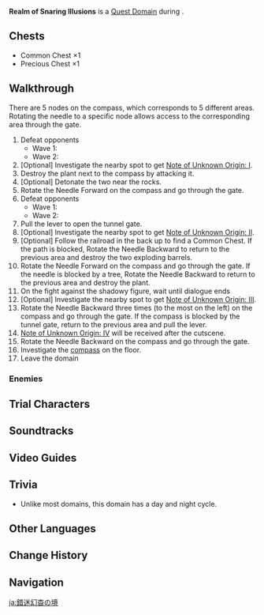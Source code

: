 {{Stub|Flesh out the walkthrough, merge chests into walkthrough}}
{{Domain Infobox
|image        = Domain Realm of Snaring Illusions.png
|type         = Quest
|description  = A wondrous space hidden within The Chasm's depths. It is a key location filled with many mysteries.
|quest        = End of the Line (Quest)
|quest_type   = Archon
|region       = Liyue
|area         = The Chasm: Underground Mines
|subarea      = The Chasm's Bed
|requiredAR   = 28
|trial        = Yanfei,Yelan,Xiao
}}
'''Realm of Snaring Illusions''' is a [[Quest Domain]] during {{Quest|End of the Line (Quest)}}.

==Chests==
* Common Chest &times;1
* Precious Chest &times;1

==Walkthrough==
There are 5 nodes on the compass, which corresponds to 5 different areas. Rotating the needle to a specific node allows access to the corresponding area through the gate.
# Defeat opponents
#* Wave 1: {{Enemy List|Treasure Hoarders: Scout*2;Treasure Hoarders: Crusher}}
#* Wave 2: {{Enemy List|Treasure Hoarders: Handyman*2;Treasure Hoarders: Scout}}
# [Optional] Investigate the nearby spot to get [[Note of Unknown Origin: I]].
# Destroy the plant next to the compass by attacking it.
# [Optional] Detonate the two {{Color|Geo [[Exploding Barrel]]s}} near the rocks.
# Rotate the Needle Forward on the compass and go through the gate.
# Defeat opponents
#* Wave 1: {{Enemy List|Fatui Skirmisher - Pyroslinger Bracer;Fatui Skirmisher - Cryogunner Legionnaire}}
#* Wave 2: {{Enemy|Fatui Pyro Agent|x=1}}
# Pull the lever to open the tunnel gate.
# [Optional] Investigate the nearby spot to get [[Note of Unknown Origin: II]].
# [Optional] Follow the railroad in the back up to find a Common Chest. If the path is blocked, Rotate the Needle Backward to return to the previous area and destroy the two exploding barrels.
# Rotate the Needle Forward on the compass and go through the gate. If the needle is blocked by a tree, Rotate the Needle Backward to return to the previous area and destroy the plant.
# On the fight against the shadowy figure, wait until dialogue ends
# [Optional] Investigate the nearby spot to get [[Note of Unknown Origin: III]].
# Rotate the Needle Backward three times (to the most on the left) on the compass and go through the gate. If the compass is blocked by the tunnel gate, return to the previous area and pull the lever.
# [[Note of Unknown Origin: IV]] will be received after the cutscene.
# Rotate the Needle Backward on the compass and go through the gate.
# Investigate the [[Fantastic Compass|compass]] on the floor.
# Leave the domain

===Enemies===
{{Enemy List|x=0|<!--
-->Treasure Hoarders: Scout;<!--
-->Treasure Hoarders: Crusher;<!--
-->Treasure Hoarders: Handyman;<!--
-->Treasure Hoarders: Scout;<!--
-->Fatui Skirmisher - Pyroslinger Bracer;<!--
-->Fatui Skirmisher - Cryogunner Legionnaire;<!--
-->Fatui Pyro Agent<!--
-->}}

==Trial Characters==
{{Transclude|End of the Line (Quest)|Trial Characters}}

==Soundtracks==
{{Soundtracks by Category Table|type=domain}}

==Video Guides==
{{EVT
|video1   = https://youtu.be/ibE7x0LSe0w
|caption1 = Realm of Snaring Illusions Guide
}}

==Trivia==
* Unlike most domains, this domain has a day and night cycle.

==Other Languages==
{{Other Languages
|en      = Realm of Snaring Illusions
|zhs     = 迷错幻渺之境
|zhs_rm  = Mícuò Huànmiǎo zhī Jìng
|zht     = 迷錯幻渺之境
|zht_rm  = Mícuò Huànmiǎo zhī Jìng
|zh_tl   = 
|ja      = 錯迷幻杳の境
|ja_rm   = Sakumei Gen'you no Tokoro{{Assumed}}
|ja_tl   = Space of Disordered Illusions and Shadows
|ko      = 착란과 몽환의 영역
|ko_rm   = Changnangwa Monghwan-ui Yeongyeok
|ko_tl   = Area of Confusion and Fantasy
|es      = Dominio de la Ilusión
|es_tl   = Domain of the Illusion
|fr      = Royaume des illusions piégées
|fr_tl   = Realm of Trapped Illusions
|ru      = Царство коварных иллюзий
|ru_tl   = Realm of Insidious Illusions
|th      = แดนพิศวงลวงตา
|th_rm   = 
|th_tl   = 
|vi      = Lạc Lối Ảo Cảnh
|vi_tl   =Lost in Phantasmagoria 
|de      = Land der fesselnden Illusionen
|de_tl   = Land of the Fettering Illusions
|id      = Alam Jeratan Ilus
|id_tl   = Realm of Illusion Trap
|pt      = Domínio das Ilusões
|pt_tl   = 
|tr      = Kıstıran Yanılsamalar Diyarı
|tr_tl   = 
|it      = Reame delle illusioni insidiose
|it_tl   = 
}}

==Change History==
{{Change History|2.7}}

==Navigation==
{{Domain Navbox|Temporary}}

[[ja:錯迷幻杳の境]]